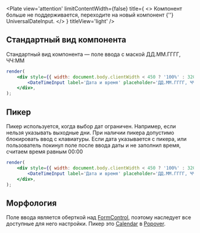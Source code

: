 
<Plate
    view='attention'
    limitContentWidth={false}
    title={
        <>
            Компонент больше не поддерживается, переходите на новый компонент {''}
            <Link href='https://core-ds.github.io/core-components/master/?path=/docs/universaldateinput--docs'>
                UniversalDateInput.
            </Link>
        </>
    }
    titleView='light'
/>

## Стандартный вид компонента

Стандартный вид компонента — поле ввода с маской ДД.ММ.ГГГГ, ЧЧ:ММ

```jsx live
render(
    <div style={{ width: document.body.clientWidth < 450 ? '100%' : 320 }}>
        <DateTimeInput label='Дата и время' placeholder='ДД.ММ.ГГГГ, ЧЧ:ММ' block size='m' />
    </div>,
);
```

## Пикер

Пикер используется, когда выбор дат ограничен. Например, если нельзя указывать выходные дни.
При наличии пикера допустимо блокировать ввод с клавиатуры.
Если дата указывается с пикера, или пользователь покинул поле после ввода даты и не заполнил время, считаем время равным 00:00

```jsx live mobileHeight={640}
render(
    <div style={{ width: document.body.clientWidth < 450 ? '100%' : 320 }}>
        <DateTimeInput label='Дата и время' placeholder='ДД.ММ.ГГГГ, ЧЧ:ММ' picker block size='m' />
    </div>,
);
```

## Морфология

Поле ввода является оберткой над [FormControl](?path=/docs/formcontrol--docs),
поэтому наследует все доступные для него настройки. Пикер это
[Calendar](?path=/docs/calendar--docs)
в [Popover](?path=/docs/popover--docs).
